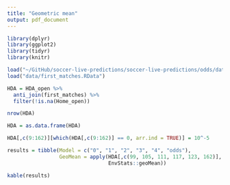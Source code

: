 ```yaml
---
title: "Geometric mean"
output: pdf_document
---
```


```r
library(dplyr)
library(ggplot2)
library(tidyr)
library(knitr)

load("~/GitHub/soccer-live-predictions/soccer-live-predictions/odds/data/HDA_open.RData")
load("data/first_matches.RData")

HDA = HDA_open %>%
  anti_join(first_matches) %>%
  filter(!is.na(Home_open))

nrow(HDA)

HDA = as.data.frame(HDA)

HDA[,c(9:162)][which(HDA[,c(9:162)] == 0, arr.ind = TRUE)] = 10^-5
```

```r
results = tibble(Model = c("0", "1", "2", "3", "4", "odds"),
                 GeoMean = apply(HDA[,c(99, 105, 111, 117, 123, 162)], 2, 
                                 EnvStats::geoMean))

kable(results)
```
